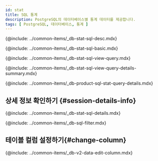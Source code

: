 ```yaml
---
id: stat
title: SQL 통계
description: PostgreSQL의 데이터베이스별 통계 데이터를 제공합니다.
tags: [ PostgreSQL, 데이터베이스, 통계 ]
---
```


<!-- SQL 통계-->
{@include: ../common-items/_db-stat-sql-desc.mdx} 

<!-- SQL 통계 기본 사용 안내 -->
{@include: ../common-items/_db-stat-sql-basic.mdx} 

<!-- 쿼리별 수행 추이, 자세히 보기-->
{@include: ../common-items/_db-stat-sql-view-query.mdx} 

{@include: ../common-items/_db-stat-sql-view-query-details-summary.mdx}

{@include: ../common-items/_db-product-sql-stat-query-details.mdx}

## 상세 정보 확인하기 {#session-details-info}

{@include: ../common-items/_db-stat-sql-details.mdx}

<!-- 필터 조건추가하기-->
{@include: ../common-items/_db-sql-filter.mdx}

## 테이블 컬럼 설정하기{#change-column}

{@include: ../common-items/_db-v2-data-edit-column.mdx}